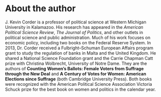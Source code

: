 # About the author {-}

J. Kevin Corder is a professor of political science at Western Michigan University in Kalamazoo. His research has appeared in the *American Political Science Review*, *The Journal of Politics*, and other outlets in political science and public administration. Much of his work focuses on economic policy, including two books on the Federal Reserve System. In 2013, Dr. Corder received a Fulbright–Schuman European Affairs program grant to study the regulation of banks in Malta and the United Kingdom. He shared a National Science Foundation grant and the Carrie Chapman Catt prize with Christina Wolbrecht, University of Notre Dame.  They are the authors of **Counting Women’s Ballots: Female Voters from Suffrage through the New Deal** and **A Century of Votes for Women: American Elections since Suffrage** (both Cambridge University Press).  Both books were recognized with the American Political Science Association Victoria Schuck prize for the best book on women and politics in the calendar year.
